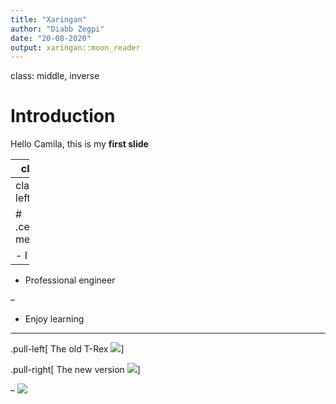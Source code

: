 ```yaml
---
title: "Xaringan"
author: "Diabb Zegpi"
date: "20-08-2020"
output: xaringan::moon_reader
---
```

class: middle, inverse 

# Introduction

Hello Camila, this is my **first slide**

---
class: right

# About this presentation

This presentation was done with `xaringan` and `distill` .center[packages]

<img src="https://i.pinimg.com/originals/ea/ec/00/eaec00b909f42c95bfa47e9197991137.jpg" width="50%" align="left" />

---
class: middle, left

# .center[About me]

- I like chess

--

- Professional engineer

--

- Enjoy learning

---

.pull-left[
The old T-Rex
<img src="https://www.clipartkey.com/mpngs/m/22-220837_jurassic-world-trex-t-rex-png.png" />
]

.pull-right[
The new version
<img src="https://images.ctfassets.net/cnu0m8re1exe/4MWxhXybGRhf3JhrLeNVrG/656c5b40a7d6dc6e5292beeaa2d76f6b/Rjpalmer_tyrannosaurusrex_white_background-1024x476.jpg?w=650" />
]

--
<img src="https://vignette.wikia.nocookie.net/doblaje/images/e/e5/-Rex-.png/revision/latest/top-crop/width/360/height/450?cb=20180322165824&path-prefix=es" />
